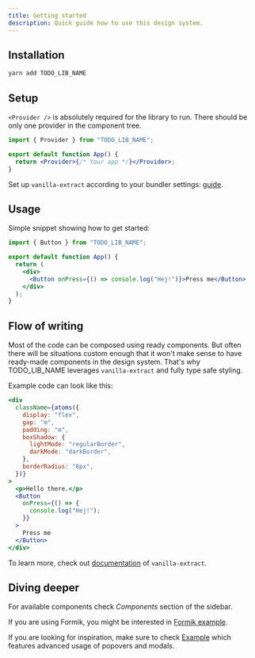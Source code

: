 ```yaml
---
title: Getting started
description: Quick guide how to use this design system.
---
```


## Installation

```bash
yarn add TODO_LIB_NAME
```

## Setup

`<Provider />` is absolutely required for the library to run. There should be only one provider in the component tree.

```jsx
import { Provider } from "TODO_LIB_NAME";

export default function App() {
  return <Provider>{/* Your app */}</Provider>;
}
```

Set up `vanilla-extract` according to your bundler settings: [guide](https://vanilla-extract.style/documentation/setup/).

## Usage

Simple snippet showing how to get started:

```jsx
import { Button } from "TODO_LIB_NAME";

export default function App() {
  return (
    <div>
      <Button onPress={() => console.log("Hej!")}>Press me</Button>
    </div>
  );
}
```

## Flow of writing

Most of the code can be composed using ready components. But often there will be situations custom enough that it won't make sense to have ready-made components in the design system. That's why TODO_LIB_NAME leverages `vanilla-extract` and fully type safe styling.

Example code can look like this:

```jsx
<div
  className={atoms({
    display: "flex",
    gap: "m",
    padding: "m",
    boxShadow: {
      lightMode: "regularBorder",
      darkMode: "darkBorder",
    },
    borderRadius: "8px",
  })}
>
  <p>Hello there.</p>
  <Button
    onPress={() => {
      console.log("Hej!");
    }}
  >
    Press me
  </Button>
</div>
```

To learn more, check out [documentation](https://vanilla-extract.style/documentation) of `vanilla-extract`.

## Diving deeper

For available components check _Components_ section of the sidebar.

If you are using Formik, you might be interested in [Formik example](/formik-example).

If you are looking for inspiration, make sure to check [Example](/example) which features advanced usage of popovers and modals.
